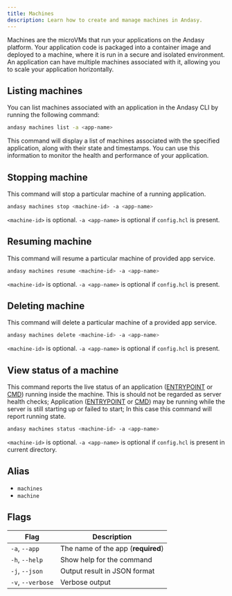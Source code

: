 ```yaml
---
title: Machines
description: Learn how to create and manage machines in Andasy.
---
```


Machines are the microVMs that run your applications on the Andasy platform. Your application code is packaged into a container image and deployed to a machine, where it is run in a secure and isolated environment. An application can have multiple machines associated with it, allowing you to scale your application horizontally.

## Listing machines

You can list machines associated with an application in the Andasy CLI by running the following command:

```bash
andasy machines list -a <app-name>
```

This command will display a list of machines associated with the specified application, along with their state and timestamps. You can use this information to monitor the health and performance of your application.

## Stopping machine

This command will stop a particular machine of a running application.

```bash
andasy machines stop <machine-id> -a <app-name>
```

`<machine-id>` is optional. `-a <app-name>` is optional if `config.hcl` is present.

## Resuming machine

This command will resume a particular machine of provided app service.

```bash
andasy machines resume <machine-id> -a <app-name>
```

`<machine-id>` is optional. `-a <app-name>` is optional if `config.hcl` is present.

## Deleting machine

This command will delete a particular machine of a provided app service.

```bash
andasy machines delete <machine-id> -a <app-name>
```

`<machine-id>` is optional. `-a <app-name>` is optional if `config.hcl` is present.

## View status of a machine

This command reports the live status of an application ([ENTRYPOINT](https://docs.docker.com/reference/dockerfile/#entrypoint) or [CMD](https://docs.docker.com/reference/dockerfile/#cmd)) running inside the machine.
This is should not be regarded as server health checks; Application ([ENTRYPOINT](https://docs.docker.com/reference/dockerfile/#entrypoint) or [CMD](https://docs.docker.com/reference/dockerfile/#cmd)) may be running while the server is still starting up or failed to start;
In this case this command will report running state.

```bash
andasy machines status <machine-id> -a <app-name>
```

`<machine-id>` is optional. `-a <app-name>` is optional if `config.hcl` is present in current directory.

## Alias

- `machines`
- `machine`

## Flags

| Flag | Description |
|------|-------------|
| `-a`, `--app` | The name of the app (**required**) |
| `-h`, `--help` | Show help for the command |
| `-j`, `--json` | Output result in JSON format |
| `-v`, `--verbose` | Verbose output |